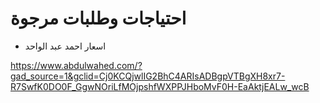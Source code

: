 # احتياجات وطلبات مرجوة

- اسعار احمد عبد الواحد

https://www.abdulwahed.com/?gad_source=1&gclid=Cj0KCQjwlIG2BhC4ARIsADBgpVTBgXH8xr7-R7SwfK0DO0F_GgwNOriLfMOjpshfWXPPJHboMvF0H-EaAktjEALw_wcB
